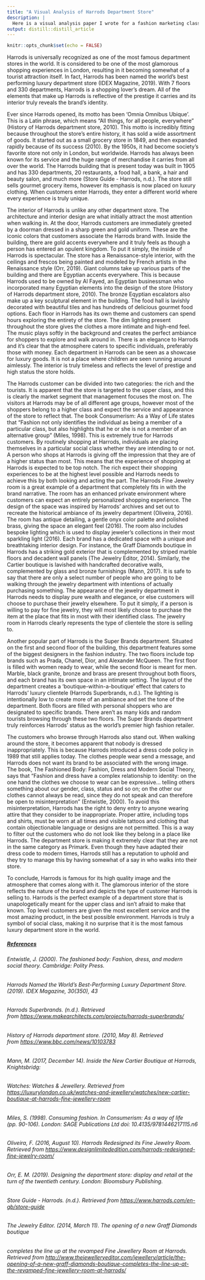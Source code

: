```yaml
---
title: "A Visual Analysis of Harrods Department Store"
description: |
  Here is a visual analysis paper I wrote for a fashion marketing class I took when I studied abroad in London. 
output: distill::distill_article
---
```


```r
knitr::opts_chunk$set(echo = FALSE)
```

Harrods is universally recognized as one of the most famous department stores in the world. It is considered to be one of the most glamorous shopping experiences in London, resulting in it becoming somewhat of a tourist attraction itself. In fact, Harrods has been named the world's best performing luxury department store (IDEX Magazine, 2019). With 7 floors and 330 departments, Harrods is a shopping lover's dream. All of the elements that make up Harrods is reflective of the prestige it carries and its interior truly reveals the brand's identity. 

Ever since Harrods opened, its motto has been 'Omnia Omnibus Ubique'. This is a Latin phrase, which means "All things, for all people, everywhere" (History of Harrods department store, 2010). This motto is incredibly fitting because throughout the store's entire history, it has sold a wide assortment of goods. It started out as a small grocery store in 1849, and then expanded rapidly because of its success (2010). By the 1950s, it had become society's favorite store not only in London, but worldwide. Harrods has always been known for its service and the huge range of merchandise it carries from all over the world. The Harrods building that is present today was built in 1905 and has 330 departments, 20 restaurants, a food hall, a bank, a hair and beauty salon, and much more (Store Guide - Harrods, n.d.). The store still sells gourmet grocery items, however its emphasis is now placed on luxury clothing. When customers enter Harrods, they enter a different world where every experience is truly unique. 

The interior of Harrods is unlike any other department store. The architecture and interior design are what initially attract the most attention when walking in. At the door, Harrods customers are immediately greeted by a doorman dressed in a sharp green and gold uniform. These are the iconic colors that customers associate the Harrods brand with. Inside the building, there are gold accents everywhere and it truly feels as though a person has entered an opulent kingdom. To put it simply, the inside of Harrods is spectacular. The store has a Renaissance-style interior, with the ceilings and frescos being painted and modeled by French artists in the Renaissance style (Orr, 2019). Giant columns take up various parts of the building and there are Egyptian accents everywhere. This is because Harrods used to be owned by Al Fayed, an Egyptian businessman who incorporated many Egyptian elements into the design of the store (History of Harrods department store, 2010). The bronze Eqyptian escalators also make up a key sculptural element in the building. The food hall is lavishly decorated with beautiful tiles and has hundreds of delicious gourmet food options. Each floor in Harrods has its own theme and customers can spend hours exploring the entirety of the store. The dim lighting present throughout the store gives the clothes a more intimate and high-end feel. The music plays softly in the background and creates the perfect ambiance for shoppers to explore and walk around in. There is an elegance to Harrods and it's clear that the atmosphere caters to specific individuals, preferably those with money. Each department in Harrods can be seen as a showcase for luxury goods. It is not a place where children are seen running around aimlessly. The interior is truly timeless and reflects the level of prestige and high status the store holds. 

The Harrods customer can be divided into two categories: the rich and the tourists. It is apparent that the store is targeted to the upper class, and this is clearly the market segment that management focuses the most on. The visitors at Harrods may be of all different age groups, however most of the shoppers belong to a higher class and expect the service and appearance of the store to reflect that. The book Consumerism: As a Way of Life states that "Fashion not only identifies the individual as being a member of a particular class, but also highlights that he or she is not a member of an alternative group" (Miles, 1998). This is extremely true for Harrods customers. By routinely shopping at Harrods, individuals are placing themselves in a particular social class whether they are intending to or not. A person who shops at Harrods is giving off the impression that they are of a higher status than most. This means that the experience of shopping at Harrods is expected to be top notch. The rich expect their shopping experiences to be at the highest level possible and Harrods needs to achieve this by both looking and acting the part. The Harrods Fine Jewelry room is a great example of a department that completely fits in with the brand narrative. The room has an enhanced private environment where customers can expect an entirely personalized shopping experience. The design of the space was inspired by Harrods' archives and set out to recreate the historical ambiance of its jewelry department (Oliveira, 2016). The room has antique detailing, a gentle onyx color palette and polished brass, giving the space an elegant feel (2016). The room also includes bespoke lighting which is used to display jeweler's collections in their most sparkling light (2016). Each brand has a dedicated space with a unique and breathtaking interior design. For instance, the Graff Diamonds boutique in Harrods has a striking gold exterior that is complemented by striped marble floors and decadent wall panels (The Jewelry Editor, 2014). Similarly, the Cartier boutique is lavished with handcrafted decorative walls, complemented by glass and bronze furnishings (Mann, 2017). It is safe to say that there are only a select number of people who are going to be walking through the jewelry department with intentions of actually purchasing something. The appearance of the jewelry department in Harrods needs to display pure wealth and elegance, or else customers will choose to purchase their jewelry elsewhere. To put it simply, if a person is willing to pay for fine jewelry, they will most likely choose to purchase the item at the place that fits in most with their identified class. The jewelry room in Harrods clearly represents the type of clientele the store is selling to.  

Another popular part of Harrods is the Super Brands department. Situated on the first and second floor of the building, this department features some of the biggest designers in the fashion industry. The two floors include top brands such as Prada, Chanel, Dior, and Alexander McQueen. The first floor is filled with women ready to wear, while the second floor is meant for men. Marble, black granite, bronze and brass are present throughout both floors, and each brand has its own space in an intimate setting. The layout of the department creates a 'boutique-within-a-boutique' effect that caters to Harrods' luxury clientele (Harrods Superbrands, n.d.). The lighting is intentionally low to create more of an ambiance and set the tone of the department. Both floors are filled with personal shoppers who are designated to specific brands. There aren't as many kids and random tourists browsing through these two floors. The Super Brands department truly reinforces Harrods' status as the world's premier high fashion retailer. 

The customers who browse through Harrods also stand out. When walking around the store, it becomes apparent that nobody is dressed inappropriately. This is because Harrods introduced a dress code policy in 1989 that still applies today. The clothes people wear send a message, and Harrods does not want its brand to be associated with the wrong image. The book, The Fashioned Body: Fashion, Dress and Modern Social Theory, says that "Fashion and dress have a complex relationship to identity: on the one hand the clothes we choose to wear can be expressive... telling others something about our gender, class, status and so on; on the other our clothes cannot always be read, since they do not speak and can therefore be open to misinterpretation" (Entwistle, 2000). To avoid this misinterpretation, Harrods has the right to deny entry to anyone wearing attire that they consider to be inappropriate. Proper attire, including tops and shirts, must be worn at all times and visible tattoos and clothing that contain objectionable language or designs are not permitted. This is a way to filter out the customers who do not look like they belong in a place like Harrods. The department store is making it extremely clear that they are not in the same category as Primark. Even though they have adapted their dress code to modern times, Harrods still has a reputation to uphold and they try to manage this by having somewhat of a say in who walks into their store. 

To conclude, Harrods is famous for its high quality image and the atmosphere that comes along with it. The glamorous interior of the store reflects the nature of the brand and depicts the type of customer Harrods is selling to. Harrods is the perfect example of a department store that is unapologetically meant for the upper class and isn't afraid to make that known. Top level customers are given the most excellent service and the most amazing product, in the best possible environment. Harrods is truly a symbol of social class, making it no surprise that it is the most famous luxury department store in the world. 

##### [References]{.ul}

###### Entwistle, J. (2000). The fashioned body: Fashion, dress, and modern social theory. Cambridge: Polity Press.

###### Harrods Named the World's Best-Performing Luxury Department Store. (2019). IDEX Magazine, 30(350), 43

###### Harrods Superbrands. (n.d.). Retrieved from <https://www.makearchitects.com/projects/harrods-superbrands/>

###### History of Harrods department store. (2010, May 8). Retrieved from <https://www.bbc.com/news/10103783>

###### Mann, M. (2017, December 14). Inside the New Cartier Boutique at Harrods, Knightsbridg: 

###### Watches: Watches & Jewellery. Retrieved from <https://luxurylondon.co.uk/watches-and-jewellery/watches/new-cartier-boutique-at-harrods-fine-jewellery-room>

###### Miles, S. (1998). Consuming fashion. In Consumerism: As a way of life (pp. 90-106). London: SAGE Publications Ltd doi: 10.4135/9781446217115.n6

###### Oliveira, F. (2016, August 10). Harrods Redesigned its Fine Jewelry Room. Retrieved from <https://www.designlimitededition.com/harrods-redesigned-fine-jewelry-room/>

###### Orr, E. M. (2019). Designing the department store: display and retail at the turn of the twentieth century. London: Bloomsbury Publishing.

###### Store Guide - Harrods. (n.d.). Retrieved from <https://www.harrods.com/en-gb/store-guide> 

###### The Jewelry Editor. (2014, March 11). The opening of a new Graff Diamonds boutique 

###### completes the line up at the revamped Fine Jewellery Room at Harrods. Retrieved from <http://www.thejewelleryeditor.com/jewellery/article/the-opening-of-a-new-graff-diamonds-boutique-completes-the-line-up-at-the-revamped-fine-jewellery-room-at-harrods/>

######   
